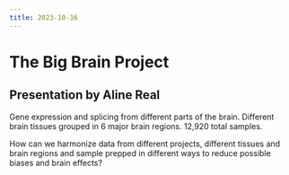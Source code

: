 ```yaml
---
title: 2023-10-16
---
```


# The Big Brain Project

## Presentation by Aline Real

Gene expression and splicing from different parts of the brain.
Different brain tissues grouped in 6 major brain regions.
12,920 total samples.

How can we harmonize data from different projects,
different tissues and brain regions and sample prepped
in different ways to reduce possible biases and brain effects?


